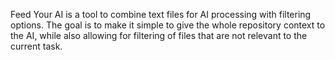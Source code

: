 Feed Your AI is a tool to combine text files for AI processing with filtering options. The goal is to make it simple to give the whole repository context to the AI, while also allowing for filtering of files that are not relevant to the current task.
